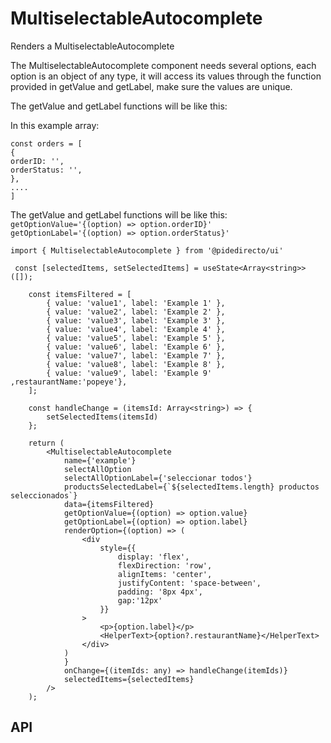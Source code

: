 

<Meta of={MultiselectableAutocompleteStories} />

# MultiselectableAutocomplete

Renders a MultiselectableAutocomplete

<Canvas of={MultiselectableAutocompleteStories.Controlled} />

The MultiselectableAutocomplete component needs several options, each option is an object of any type, it will access its values through the function provided in getValue and getLabel, make sure the values are unique.

The getValue and getLabel functions will be like this:

In this example array:
```
const orders = [
{
orderID: '',
orderStatus: '',
},
....
]
```
The getValue and getLabel functions will be like this:
`getOptionValue='{(option) => option.orderID}' getOptionLabel='{(option) => option.orderStatus}'`

```tsx
import { MultiselectableAutocomplete } from '@pidedirecto/ui'

 const [selectedItems, setSelectedItems] = useState<Array<string>>([]);

    const itemsFiltered = [
        { value: 'value1', label: 'Example 1' },
        { value: 'value2', label: 'Example 2' },
        { value: 'value3', label: 'Example 3' },
        { value: 'value4', label: 'Example 4' },
        { value: 'value5', label: 'Example 5' },
        { value: 'value6', label: 'Example 6' },
        { value: 'value7', label: 'Example 7' },
        { value: 'value8', label: 'Example 8' },
        { value: 'value9', label: 'Example 9' ,restaurantName:'popeye'},
    ];

    const handleChange = (itemsId: Array<string>) => {
        setSelectedItems(itemsId)
    };

    return (
        <MultiselectableAutocomplete
            name={'example'}
            selectAllOption
            selectAllOptionLabel={'seleccionar todos'}
            productsSelectedLabel={`${selectedItems.length} productos seleccionados`}
            data={itemsFiltered}
            getOptionValue={(option) => option.value}
            getOptionLabel={(option) => option.label}
            renderOption={(option) => (
                <div
                    style={{
                        display: 'flex',
                        flexDirection: 'row',
                        alignItems: 'center',
                        justifyContent: 'space-between',
                        padding: '8px 4px',
                        gap:'12px'
                    }}
                >
                    <p>{option.label}</p>
                    <HelperText>{option?.restaurantName}</HelperText>
                </div>
            )
            }
            onChange={(itemIds: any) => handleChange(itemIds)}
            selectedItems={selectedItems}
        />
    );

```

## API

<ArgTypes of={MultiselectableAutocompleteStories} />
